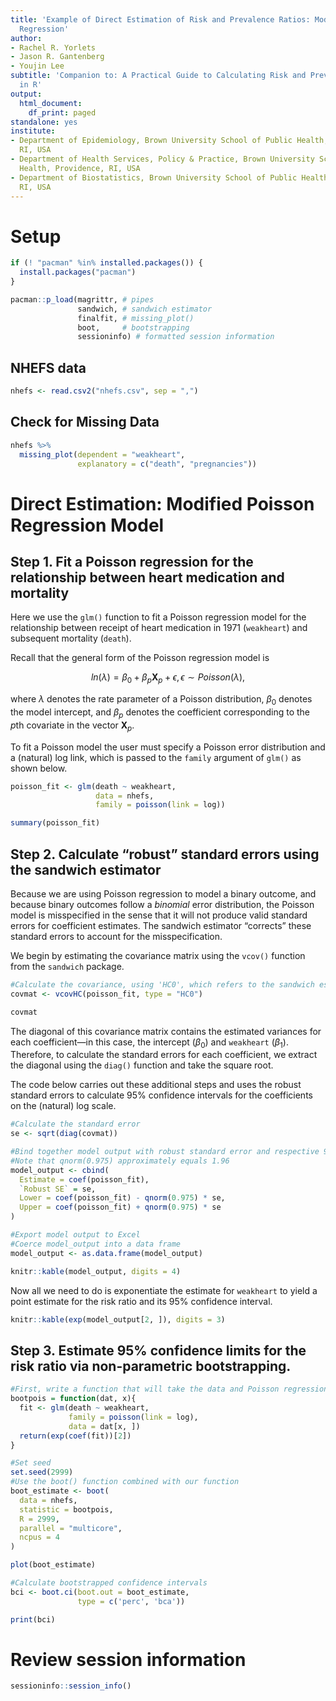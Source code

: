 ```yaml
---
title: 'Example of Direct Estimation of Risk and Prevalence Ratios: Modified Poisson
  Regression'
author:
- Rachel R. Yorlets
- Jason R. Gantenberg
- Youjin Lee
subtitle: 'Companion to: A Practical Guide to Calculating Risk and Prevalence Ratios
  in R'
output:
  html_document:
    df_print: paged
standalone: yes
institute:
- Department of Epidemiology, Brown University School of Public Health, Providence,
  RI, USA
- Department of Health Services, Policy & Practice, Brown University School of Public
  Health, Providence, RI, USA
- Department of Biostatistics, Brown University School of Public Health, Providence,
  RI, USA
---
```


# Setup

```r
if (! "pacman" %in% installed.packages()) {
  install.packages("pacman")
}

pacman::p_load(magrittr, # pipes
               sandwich, # sandwich estimator
               finalfit, # missing_plot()
               boot,     # bootstrapping
               sessioninfo) # formatted session information
```

## NHEFS data

```r
nhefs <- read.csv2("nhefs.csv", sep = ",")
```

## Check for Missing Data

```r
nhefs %>% 
  missing_plot(dependent = "weakheart",
               explanatory = c("death", "pregnancies"))
```

# Direct Estimation: Modified Poisson Regression Model

## Step 1. Fit a Poisson regression for the relationship between heart medication and mortality

Here we use the `glm()` function to fit a Poisson regression model for the relationship between receipt of heart medication in 1971 (`weakheart`) and subsequent mortality (`death`).

Recall that the general form of the Poisson regression model is

$$ln(\lambda) = \beta_0 + \beta_p \textbf{X}_p + \epsilon, \epsilon \sim Poisson(\lambda),$$ 

where $\lambda$ denotes the rate parameter of a Poisson distribution, $\beta_0$ denotes the model intercept, and $\beta_p$ denotes the coefficient corresponding to the $p$th covariate in the vector $\textbf{X}_p$.

To fit a Poisson model the user must specify a Poisson error distribution and a (natural) log link, which is passed to the `family` argument of `glm()` as shown below.


```r
poisson_fit <- glm(death ~ weakheart,
                   data = nhefs,
                   family = poisson(link = log))

summary(poisson_fit)
```

## Step 2. Calculate "robust" standard errors using the sandwich estimator

Because we are using Poisson regression to model a binary outcome, and because binary outcomes follow a _binomial_ error distribution, the Poisson model is misspecified in the sense that it will not produce valid standard errors for coefficient estimates. The sandwich estimator "corrects" these standard errors to account for the misspecification.

We begin by estimating the covariance matrix using the `vcov()` function from the `sandwich` package.

```r
#Calculate the covariance, using 'HC0', which refers to the sandwich estimator
covmat <- vcovHC(poisson_fit, type = "HC0")

covmat
```
The diagonal of this covariance matrix contains the estimated variances for each coefficient---in this case, the intercept ($\beta_0$) and `weakheart` ($\beta_1$). Therefore, to calculate the standard errors for each coefficient, we extract the diagonal using the `diag()` function and take the square root.

The code below carries out these additional steps and uses the robust standard errors to calculate 95% confidence intervals for the coefficients on the (natural) log scale.

```r
#Calculate the standard error
se <- sqrt(diag(covmat))

#Bind together model output with robust standard error and respective 95% confidence intervals
#Note that qnorm(0.975) approximately equals 1.96
model_output <- cbind(
  Estimate = coef(poisson_fit),
  `Robust SE` = se,
  Lower = coef(poisson_fit) - qnorm(0.975) * se,
  Upper = coef(poisson_fit) + qnorm(0.975) * se
)

#Export model output to Excel 
#Coerce model_output into a data frame
model_output <- as.data.frame(model_output)

knitr::kable(model_output, digits = 4)
```

Now all we need to do is exponentiate the estimate for `weakheart` to yield a point estimate for the risk ratio and its 95% confidence interval.

```r
knitr::kable(exp(model_output[2, ]), digits = 3)
```

## Step 3. Estimate 95% confidence limits for the risk ratio via non-parametric bootstrapping.

```r
#First, write a function that will take the data and Poisson regression model, and index over each observation i in the data set
bootpois = function(dat, x){
  fit <- glm(death ~ weakheart,
             family = poisson(link = log),
             data = dat[x, ])
  return(exp(coef(fit))[2])
}

#Set seed
set.seed(2999)
#Use the boot() function combined with our function
boot_estimate <- boot(
  data = nhefs,
  statistic = bootpois,
  R = 2999,
  parallel = "multicore",
  ncpus = 4
)

plot(boot_estimate)

#Calculate bootstrapped confidence intervals
bci <- boot.ci(boot.out = boot_estimate,
               type = c('perc', 'bca'))

print(bci)
```

# Review session information

```r
sessioninfo::session_info()
```
